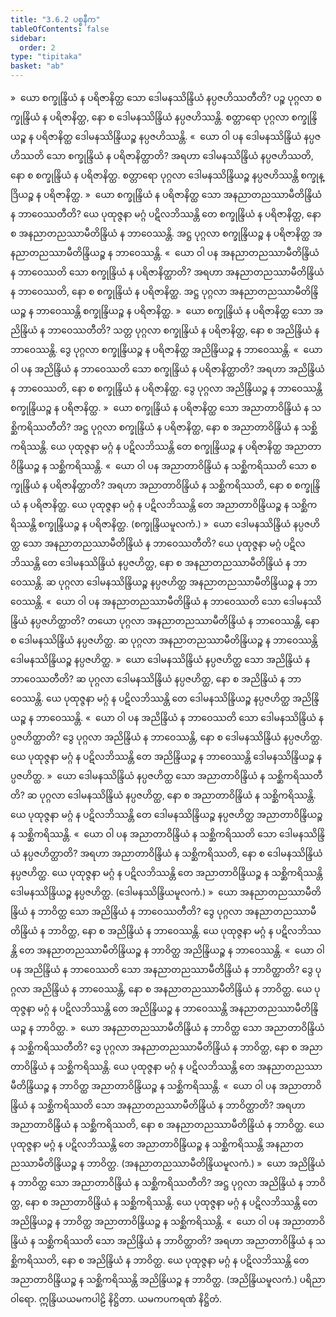 ```yaml
---
title: "3.6.2 ပစ္စနီက"
tableOfContents: false
sidebar:
  order: 2
type: "tipitaka"
basket: "ab"
---
```



<DynamicBreadcrumb />

<Division number="479">

<Paragraph number="4363">
»  ယော စက္ခုန္ဒြိယံ န ပရိဇာနိတ္ထ သော ဒေါမနဿိန္ဒြိယံ နပ္ပဇဟိဿတီတိ?
</Paragraph>

<Paragraph number="4364">
ပဉ္စ ပုဂ္ဂလာ စက္ခုန္ဒြိယံ န ပရိဇာနိတ္ထ, နော စ ဒေါမနဿိန္ဒြိယံ နပ္ပဇဟိဿန္တိ. စတ္တာရော ပုဂ္ဂလာ စက္ခုန္ဒြိယဉ္စ န ပရိဇာနိတ္ထ ဒေါမနဿိန္ဒြိယဉ္စ နပ္ပဇဟိဿန္တိ.
</Paragraph>

<Paragraph number="4365">
«  ယော ဝါ ပန ဒေါမနဿိန္ဒြိယံ နပ္ပဇဟိဿတိ သော စက္ခုန္ဒြိယံ န ပရိဇာနိတ္ထာတိ?
</Paragraph>

<Paragraph number="4366">
အရဟာ ဒေါမနဿိန္ဒြိယံ နပ္ပဇဟိဿတိ, နော စ စက္ခုန္ဒြိယံ န ပရိဇာနိတ္ထ. စတ္တာရော ပုဂ္ဂလာ ဒေါမနဿိန္ဒြိယဉ္စ နပ္ပဇဟိဿန္တိ စက္ခုန္ဒြိယဉ္စ န ပရိဇာနိတ္ထ.
</Paragraph>

<Paragraph number="4367">
»  ယော စက္ခုန္ဒြိယံ န ပရိဇာနိတ္ထ သော အနညာတညဿာမီတိန္ဒြိယံ န ဘာဝေဿတီတိ?
</Paragraph>

<Paragraph number="4368">
ယေ ပုထုဇ္ဇနာ မဂ္ဂံ ပဋိလဘိဿန္တိ တေ စက္ခုန္ဒြိယံ န ပရိဇာနိတ္ထ, နော စ အနညာတညဿာမီတိန္ဒြိယံ န ဘာဝေဿန္တိ. အဋ္ဌ ပုဂ္ဂလာ စက္ခုန္ဒြိယဉ္စ န ပရိဇာနိတ္ထ အနညာတညဿာမီတိန္ဒြိယဉ္စ န ဘာဝေဿန္တိ.
</Paragraph>

<Paragraph number="4369">
«  ယော ဝါ ပန အနညာတညဿာမီတိန္ဒြိယံ န ဘာဝေဿတိ သော စက္ခုန္ဒြိယံ န ပရိဇာနိတ္ထာတိ?
</Paragraph>

<Paragraph number="4370">
အရဟာ အနညာတညဿာမီတိန္ဒြိယံ န ဘာဝေဿတိ, နော စ စက္ခုန္ဒြိယံ န ပရိဇာနိတ္ထ. အဋ္ဌ ပုဂ္ဂလာ အနညာတညဿာမီတိန္ဒြိယဉ္စ န ဘာဝေဿန္တိ စက္ခုန္ဒြိယဉ္စ န ပရိဇာနိတ္ထ.
</Paragraph>

<Paragraph number="4371">
»  ယော စက္ခုန္ဒြိယံ န ပရိဇာနိတ္ထ သော အညိန္ဒြိယံ န ဘာဝေဿတီတိ?
</Paragraph>

<Paragraph number="4372">
သတ္တ ပုဂ္ဂလာ စက္ခုန္ဒြိယံ န ပရိဇာနိတ္ထ, နော စ အညိန္ဒြိယံ န ဘာဝေဿန္တိ. ဒွေ ပုဂ္ဂလာ စက္ခုန္ဒြိယဉ္စ န ပရိဇာနိတ္ထ အညိန္ဒြိယဉ္စ န ဘာဝေဿန္တိ.
</Paragraph>

<Paragraph number="4373">
«  ယော ဝါ ပန အညိန္ဒြိယံ န ဘာဝေဿတိ သော စက္ခုန္ဒြိယံ န ပရိဇာနိတ္ထာတိ?
</Paragraph>

<Paragraph number="4374">
အရဟာ အညိန္ဒြိယံ န ဘာဝေဿတိ, နော စ စက္ခုန္ဒြိယံ န ပရိဇာနိတ္ထ. ဒွေ ပုဂ္ဂလာ အညိန္ဒြိယဉ္စ န ဘာဝေဿန္တိ စက္ခုန္ဒြိယဉ္စ န ပရိဇာနိတ္ထ.
</Paragraph>

<Paragraph number="4375">
»  ယော စက္ခုန္ဒြိယံ န ပရိဇာနိတ္ထ သော အညာတာဝိန္ဒြိယံ န သစ္ဆိကရိဿတီတိ?
</Paragraph>

<Paragraph number="4376">
အဋ္ဌ ပုဂ္ဂလာ စက္ခုန္ဒြိယံ န ပရိဇာနိတ္ထ, နော စ အညာတာဝိန္ဒြိယံ န သစ္ဆိကရိဿန္တိ. ယေ ပုထုဇ္ဇနာ မဂ္ဂံ န ပဋိလဘိဿန္တိ တေ စက္ခုန္ဒြိယဉ္စ န ပရိဇာနိတ္ထ အညာတာဝိန္ဒြိယဉ္စ န သစ္ဆိကရိဿန္တိ.
</Paragraph>

<Paragraph number="4377">
«  ယော ဝါ ပန အညာတာဝိန္ဒြိယံ န သစ္ဆိကရိဿတိ သော စက္ခုန္ဒြိယံ န ပရိဇာနိတ္ထာတိ?
</Paragraph>

<Paragraph number="4378">
အရဟာ အညာတာဝိန္ဒြိယံ န သစ္ဆိကရိဿတိ, နော စ စက္ခုန္ဒြိယံ န ပရိဇာနိတ္ထ. ယေ ပုထုဇ္ဇနာ မဂ္ဂံ န ပဋိလဘိဿန္တိ တေ အညာတာဝိန္ဒြိယဉ္စ န သစ္ဆိကရိဿန္တိ စက္ခုန္ဒြိယဉ္စ န ပရိဇာနိတ္ထ. (စက္ခုန္ဒြိယမူလကံ.)
</Paragraph>

</Division>
<Division number="480">

<Paragraph number="4379">
»  ယော ဒေါမနဿိန္ဒြိယံ နပ္ပဇဟိတ္ထ သော အနညာတညဿာမီတိန္ဒြိယံ န ဘာဝေဿတီတိ?
</Paragraph>

<Paragraph number="4380">
ယေ ပုထုဇ္ဇနာ မဂ္ဂံ ပဋိလဘိဿန္တိ တေ ဒေါမနဿိန္ဒြိယံ နပ္ပဇဟိတ္ထ, နော စ အနညာတညဿာမီတိန္ဒြိယံ န ဘာဝေဿန္တိ. ဆ ပုဂ္ဂလာ ဒေါမနဿိန္ဒြိယဉ္စ နပ္ပဇဟိတ္ထ အနညာတညဿာမီတိန္ဒြိယဉ္စ န ဘာဝေဿန္တိ.
</Paragraph>

<Paragraph number="4381">
«  ယော ဝါ ပန အနညာတညဿာမီတိန္ဒြိယံ န ဘာဝေဿတိ သော ဒေါမနဿိန္ဒြိယံ နပ္ပဇဟိတ္ထာတိ?
</Paragraph>

<Paragraph number="4382">
တယော ပုဂ္ဂလာ အနညာတညဿာမီတိန္ဒြိယံ န ဘာဝေဿန္တိ, နော စ ဒေါမနဿိန္ဒြိယံ နပ္ပဇဟိတ္ထ. ဆ ပုဂ္ဂလာ အနညာတညဿာမီတိန္ဒြိယဉ္စ န ဘာဝေဿန္တိ ဒေါမနဿိန္ဒြိယဉ္စ နပ္ပဇဟိတ္ထ.
</Paragraph>

<Paragraph number="4383">
»  ယော ဒေါမနဿိန္ဒြိယံ နပ္ပဇဟိတ္ထ သော အညိန္ဒြိယံ န ဘာဝေဿတီတိ?
</Paragraph>

<Paragraph number="4384">
ဆ ပုဂ္ဂလာ ဒေါမနဿိန္ဒြိယံ နပ္ပဇဟိတ္ထ, နော စ အညိန္ဒြိယံ န ဘာဝေဿန္တိ. ယေ ပုထုဇ္ဇနာ မဂ္ဂံ န ပဋိလဘိဿန္တိ တေ ဒေါမနဿိန္ဒြိယဉ္စ နပ္ပဇဟိတ္ထ အညိန္ဒြိယဉ္စ န ဘာဝေဿန္တိ.
</Paragraph>

<Paragraph number="4385">
«  ယော ဝါ ပန အညိန္ဒြိယံ န ဘာဝေဿတိ သော ဒေါမနဿိန္ဒြိယံ နပ္ပဇဟိတ္ထာတိ?
</Paragraph>

<Paragraph number="4386">
ဒွေ ပုဂ္ဂလာ အညိန္ဒြိယံ န ဘာဝေဿန္တိ, နော စ ဒေါမနဿိန္ဒြိယံ နပ္ပဇဟိတ္ထ. ယေ ပုထုဇ္ဇနာ မဂ္ဂံ န ပဋိလဘိဿန္တိ တေ အညိန္ဒြိယဉ္စ န ဘာဝေဿန္တိ ဒေါမနဿိန္ဒြိယဉ္စ နပ္ပဇဟိတ္ထ.
</Paragraph>

<Paragraph number="4387">
»  ယော ဒေါမနဿိန္ဒြိယံ နပ္ပဇဟိတ္ထ သော အညာတာဝိန္ဒြိယံ န သစ္ဆိကရိဿတီတိ?
</Paragraph>

<Paragraph number="4388">
ဆ ပုဂ္ဂလာ ဒေါမနဿိန္ဒြိယံ နပ္ပဇဟိတ္ထ, နော စ အညာတာဝိန္ဒြိယံ န သစ္ဆိကရိဿန္တိ. ယေ ပုထုဇ္ဇနာ မဂ္ဂံ န ပဋိလဘိဿန္တိ တေ ဒေါမနဿိန္ဒြိယဉ္စ နပ္ပဇဟိတ္ထ အညာတာဝိန္ဒြိယဉ္စ န သစ္ဆိကရိဿန္တိ.
</Paragraph>

<Paragraph number="4389">
«  ယော ဝါ ပန အညာတာဝိန္ဒြိယံ န သစ္ဆိကရိဿတိ သော ဒေါမနဿိန္ဒြိယံ နပ္ပဇဟိတ္ထာတိ?
</Paragraph>

<Paragraph number="4390">
အရဟာ အညာတာဝိန္ဒြိယံ န သစ္ဆိကရိဿတိ, နော စ ဒေါမနဿိန္ဒြိယံ နပ္ပဇဟိတ္ထ. ယေ ပုထုဇ္ဇနာ မဂ္ဂံ န ပဋိလဘိဿန္တိ တေ အညာတာဝိန္ဒြိယဉ္စ န သစ္ဆိကရိဿန္တိ ဒေါမနဿိန္ဒြိယဉ္စ နပ္ပဇဟိတ္ထ. (ဒေါမနဿိန္ဒြိယမူလကံ.)
</Paragraph>

</Division>
<Division number="481">

<Paragraph number="4391">
»  ယော အနညာတညဿာမီတိန္ဒြိယံ န ဘာဝိတ္ထ သော အညိန္ဒြိယံ န ဘာဝေဿတီတိ?
</Paragraph>

<Paragraph number="4392">
ဒွေ ပုဂ္ဂလာ အနညာတညဿာမီတိန္ဒြိယံ န ဘာဝိတ္ထ, နော စ အညိန္ဒြိယံ န ဘာဝေဿန္တိ. ယေ ပုထုဇ္ဇနာ မဂ္ဂံ န ပဋိလဘိဿန္တိ တေ အနညာတညဿာမီတိန္ဒြိယဉ္စ န ဘာဝိတ္ထ အညိန္ဒြိယဉ္စ န ဘာဝေဿန္တိ.
</Paragraph>

<Paragraph number="4393">
«  ယော ဝါ ပန အညိန္ဒြိယံ န ဘာဝေဿတိ သော အနညာတညဿာမီတိန္ဒြိယံ န ဘာဝိတ္ထာတိ?
</Paragraph>

<Paragraph number="4394">
ဒွေ ပုဂ္ဂလာ အညိန္ဒြိယံ န ဘာဝေဿန္တိ, နော စ အနညာတညဿာမီတိန္ဒြိယံ န ဘာဝိတ္ထ. ယေ ပုထုဇ္ဇနာ မဂ္ဂံ န ပဋိလဘိဿန္တိ တေ အညိန္ဒြိယဉ္စ န ဘာဝေဿန္တိ အနညာတညဿာမီတိန္ဒြိယဉ္စ န ဘာဝိတ္ထ.
</Paragraph>

<Paragraph number="4395">
»  ယော အနညာတညဿာမီတိန္ဒြိယံ န ဘာဝိတ္ထ သော အညာတာဝိန္ဒြိယံ န သစ္ဆိကရိဿတီတိ?
</Paragraph>

<Paragraph number="4396">
ဒွေ ပုဂ္ဂလာ အနညာတညဿာမီတိန္ဒြိယံ န ဘာဝိတ္ထ, နော စ အညာတာဝိန္ဒြိယံ န သစ္ဆိကရိဿန္တိ. ယေ ပုထုဇ္ဇနာ မဂ္ဂံ န ပဋိလဘိဿန္တိ တေ အနညာတညဿာမီတိန္ဒြိယဉ္စ န ဘာဝိတ္ထ အညာတာဝိန္ဒြိယဉ္စ န သစ္ဆိကရိဿန္တိ.
</Paragraph>

<Paragraph number="4397">
«  ယော ဝါ ပန အညာတာဝိန္ဒြိယံ န သစ္ဆိကရိဿတိ သော အနညာတညဿာမီတိန္ဒြိယံ န ဘာဝိတ္ထာတိ?
</Paragraph>

<Paragraph number="4398">
အရဟာ အညာတာဝိန္ဒြိယံ န သစ္ဆိကရိဿတိ, နော စ အနညာတညဿာမီတိန္ဒြိယံ န ဘာဝိတ္ထ. ယေ ပုထုဇ္ဇနာ မဂ္ဂံ န ပဋိလဘိဿန္တိ တေ အညာတာဝိန္ဒြိယဉ္စ န သစ္ဆိကရိဿန္တိ အနညာတညဿာမီတိန္ဒြိယဉ္စ န ဘာဝိတ္ထ. (အနညာတညဿာမီတိန္ဒြိယမူလကံ.)
</Paragraph>

</Division>
<Division number="482">

<Paragraph number="4399">
»  ယော အညိန္ဒြိယံ န ဘာဝိတ္ထ သော အညာတာဝိန္ဒြိယံ န သစ္ဆိကရိဿတီတိ?
</Paragraph>

<Paragraph number="4400">
အဋ္ဌ ပုဂ္ဂလာ အညိန္ဒြိယံ န ဘာဝိတ္ထ, နော စ အညာတာဝိန္ဒြိယံ န သစ္ဆိကရိဿန္တိ. ယေ ပုထုဇ္ဇနာ မဂ္ဂံ န ပဋိလဘိဿန္တိ တေ အညိန္ဒြိယဉ္စ န ဘာဝိတ္ထ အညာတာဝိန္ဒြိယဉ္စ န သစ္ဆိကရိဿန္တိ.
</Paragraph>

<Paragraph number="4401">
«  ယော ဝါ ပန အညာတာဝိန္ဒြိယံ န သစ္ဆိကရိဿတိ သော အညိန္ဒြိယံ န ဘာဝိတ္ထာတိ?
</Paragraph>

<Paragraph number="4402">
အရဟာ အညာတာဝိန္ဒြိယံ န သစ္ဆိကရိဿတိ, နော စ အညိန္ဒြိယံ န ဘာဝိတ္ထ. ယေ ပုထုဇ္ဇနာ မဂ္ဂံ န ပဋိလဘိဿန္တိ တေ အညာတာဝိန္ဒြိယဉ္စ န သစ္ဆိကရိဿန္တိ အညိန္ဒြိယဉ္စ န ဘာဝိတ္ထ. (အညိန္ဒြိယမူလကံ.)

</Paragraph>
</Division>

<Paragraph number="4403" type="center">
ပရိညာဝါရော.



</Paragraph>

<Paragraph number="4404" type="center">
ဣန္ဒြိယယမကပါဠိ နိဋ္ဌိတာ.



</Paragraph>

<Paragraph number="4405" type="center">
ယမကပကရဏံ နိဋ္ဌိတံ.
</Paragraph>